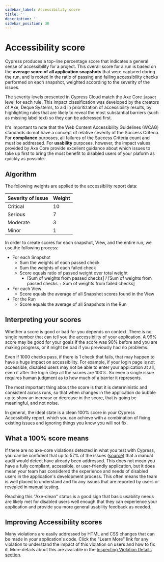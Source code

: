 ```yaml
---
sidebar_label: Accessibility score
title: ''
description: ''
sidebar_position: 30
---
```


# Accessibility score

<AccessibilityAddon />

Cypress produces a top-line percentage score that indicates a general sense of accessibility for a project. This overall score for a run is based on the **average score of** **all application snapshots** that were captured during the run, and is rooted in the ratio of passing and failing accessibility checks performed on each snapshot, weighted according to the severity of the issues.&#x20;

The severity levels presented in Cypress Cloud match the Axe Core `impact` level for each rule. This impact classification was developed by the creators of Axe, Deque Systems, to aid in prioritization of accessibility results, by highlighting rules that are likely to reveal the most substantial barriers (such as missing label text) so they can be addressed first.

It's important to note that the Web Content Accessibility Guidelines (WCAG) standards do not have a concept of relative severity of the Success Criteria. For **compliance** purposes, all failures of the Success Criteria count and must be addressed. For **usability** purposes, however, the impact values provided by Axe Core provide excellent guidance about which issues to take up first to bring the most benefit to disabled users of your plaform as quickly as possible.

## Algorithm

The following weights are applied to the accessibility report data:

| Severity of Issue | Weight |
| ----------------- | ------ |
| Critical          | 10     |
| Serious           | 7      |
| Moderate          | 3      |
| Minor             | 1      |

In order to create scores for each snapshot, View, and the entire run, we use the following process:

- For each Snapshot
  - Sum the weights of each passed check
  - Sum the weights of each failed check
  - Score equals ratio of passed weight over total weight
    - [Sum of weights from passed checks] / [Sum of weights from passed checks + Sum of weights from failed checks]
- For each View
  - Score equals the average of all Snapshot scores found in the View
- For the Run
  - Score equals the average of all Snapshots in the Run

## Interpreting your scores

Whether a score is good or bad for you depends on context. There is no single number that can tell you the accessibility of your application. A 99% score may be good for your goals if the score was 90% before and you are making progress, or it might be bad if you previously had no problems.

Even if 1000 checks pass, if there is 1 check that fails, that may happen to have a huge impact on accessibility. For example, if your login page is not accessible, disabled users may not be able to enter your application at all, even if after the login step all the scores are 100%. So even a single issue requires human judgment as to how much of a barrier it represents.

The most important thing about the score is that it is deterministic and consistent across runs, so that when changes in the application do bubble up to show an increase or decrease in the score, that is going be meaningful, and not noise.

In general, the ideal state is a clean 100% score in your Cypress Accessibility report, which you can achieve with a combination of fixing existing issues and ignoring things you know you will not fix.

## What a 100% score means

If there are no axe-core violations detected in what you test with Cypress, you can be confident that up to 57% of the issues ([source](https://www.deque.com/blog/automated-testing-study-identifies-57-percent-of-digital-accessibility-issues/)) that a manual audit would detect have already been addressed. This does not mean you have a fully compliant, accessible, or user-friendly application, but it does mean your team has considered the experience and needs of disabled users in the application's development process. This often means the team is well placed to understand and fix any issues that are reported by users or revealed in manual testing.&#x20;

Reaching this "Axe-clean" status is a good sign that basic usability needs are likely met for disabled users well enough that they can experience your application and provide you more general usability feedback as needed.&#x20;

## Improving Accessibility scores

Many violations are easily addressed by HTML and CSS changes that can be made in your application's code. Click the "Learn More" link for any violation to understand the impact of this violation on users and how to fix it. More details about this are available in the [Inspecting Violation Details section](/accessibility/core-concepts/inspecting-violation-details).
